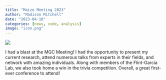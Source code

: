 ```yaml
---
title: "Maize Meeting 2023"
author: "Madison Mitchell"
date: "2023-04-10"
categories: [news, code, analysis]
image: "icon.png"
---
```


![](MGC_Poster_Final-Madi.jpg){fig-align="center"}

I had a blast at the MGC Meeting! I had the opportunity to present my current research, attend numerous talks from experts in their fields, and network with amazing individuals. Along with members of the  Flint-Garcia Lab, we also took home a win in the trivia competition. Overall, a great first-ever conference to attend!
